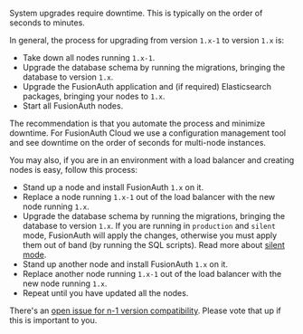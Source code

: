 System upgrades require downtime.
This is typically on the order of seconds to minutes.

In general, the process for upgrading from version `1.x-1` to version `1.x` is:

* Take down all nodes running `1.x-1`.
* Upgrade the database schema by running the migrations, bringing the database to version `1.x`.
* Upgrade the FusionAuth application and (if required) Elasticsearch packages, bringing your nodes to `1.x`.
* Start all FusionAuth nodes.

The recommendation is that you automate the process and minimize downtime.
For FusionAuth Cloud we use a configuration management tool and see downtime on the order of seconds for multi-node instances.

You may also, if you are in an environment with a load balancer and creating nodes is easy, follow this process:

* Stand up a node and install FusionAuth `1.x` on it.
* Replace a node running `1.x-1` out of the load balancer with the new node running `1.x`.
* Upgrade the database schema by running the migrations, bringing the database to version `1.x`. If you are running in `production` and `silent` mode, FusionAuth will apply the changes, otherwise you must apply them out of band (by running the SQL scripts). Read more about [silent mode](/docs/v1/tech/guides/silent-mode/).
* Stand up another node and install FusionAuth `1.x` on it.
* Replace another node running `1.x-1` out of the load balancer with the new node running `1.x`.
* Repeat until you have updated all the nodes.

There's an [open issue for n-1 version compatibility](https://github.com/FusionAuth/fusionauth-issues/issues/1240).
Please vote that up if this is important to you.
